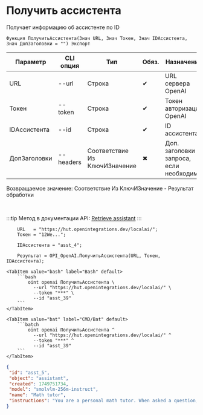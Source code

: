 ﻿---
sidebar_position: 3
description: Получить ассистента и другие функции для работы с OpenAI в Открытом пакете интеграций - бесплатной open-source библиотеке интеграций для 1С:Предприятие 8, OneScript и CLI
keywords: [1C, 1С, 1С:Предприятие, 1С:Предприятие 8.3, API, Интеграция, Сервисы, Обмен, OneScript, CLI, OpenAI]
---


# Получить ассистента
 Получает информацию об ассистенте по ID



`Функция ПолучитьАссистента(Знач URL, Знач Токен, Знач IDАссистента, Знач ДопЗаголовки = "") Экспорт`

  | Параметр | CLI опция | Тип | Обяз. | Назначение |
  |-|-|-|-|-|
  | URL | --url | Строка | &#x2714; | URL сервера OpenAI |
  | Токен | --token | Строка | &#x2714; | Токен авторизации OpenAI |
  | IDАссистента | --id | Строка | &#x2714; | ID ассистента |
  | ДопЗаголовки | --headers | Соответствие Из КлючИЗначение | &#x2716; | Доп. заголовки запроса, если необходимо |

  
  Возвращаемое значение:   Соответствие Из КлючИЗначение - Результат обработки

<br/>

:::tip
Метод в документации API: [Retrieve assistant](https://platform.openai.com/docs/api-reference/assistants/getAssistant)
:::
<br/>



```bsl title="Пример использования для 1С:Предприятие/OneScript"
    URL   = "https://hut.openintegrations.dev/localai/";
    Токен = "12We...";

    IDАссистента = "asst_4";

    Результат = OPI_OpenAI.ПолучитьАссистента(URL, Токен, IDАссистента);
```
    

 <Tabs>
  
    <TabItem value="bash" label="Bash" default>
        ```bash
            oint openai ПолучитьАссистента \
              --url "https://hut.openintegrations.dev/localai/" \
              --token "***" \
              --id "asst_39"
        ```
    </TabItem>
  
    <TabItem value="bat" label="CMD/Bat" default>
        ```batch
            oint openai ПолучитьАссистента ^
              --url "https://hut.openintegrations.dev/localai/" ^
              --token "***" ^
              --id "asst_39"
        ```
    </TabItem>
</Tabs>


```json title="Результат"
{
 "id": "asst_5",
 "object": "assistant",
 "created": 1749751734,
 "model": "smolvlm-256m-instruct",
 "name": "Math tutor",
 "instructions": "You are a personal math tutor. When asked a question, write and run Python code to answer the question."
}
```
